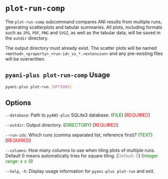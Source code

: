 # `plot-run-comp` {#plot-run-comp-subcommand .unnambered}

The `plot-run-comp` subcommand compares ANI results from multiple runs, generating scatterplots and tabular summaries. All plots, including formats such as `JPG`, `PDF`, `PNG` and `SVGZ`, as well as the tabular data, will be saved in the `outdir` directory.

::: { .callout-important}
 The output directory must already exist. The scatter plots will be named `<method>_<property>_<run-id>_vs_*.<extension>` and any pre-existing files will be overwritten.
:::

::: { .callout-tip}
## `pyani-plus plot-run-comp` Usage

```bash
pyani-plus plot-run [OPTIONS]
```
:::

## Options

`--database`: Path to `pyANI-plus` SQLite3 database. (<span style="color:green;">FILE</span>) [<span style="color:red;">REQUIRED</span>]

`--outdir`:  Output directory. (<span style="color:green;">DIRECTORY</span>)  [<span style="color:red;">REQUIRED</span>]

`--run-ids`: Which runs (comma separated list, reference first)? (<span style="color:green;">TEXT</span>) [<span style="color:red;">REQUIRED</span>]

`--columns`: How many columns to use when tiling plots of multiple runs. Default 0 means automatically tries for square tiling. [<span style="color:grey;">Default: 0</span>] (<span style="color:green;">Integer range: $x\geq0$</span>)

`--help`, `-h`: Display usage information for `pyani-plus plot-run` and exit.
